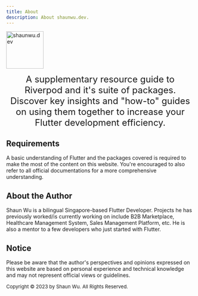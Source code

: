 ```yaml
---
title: About
description: About shaunwu.dev.
---
```

<Image
  src="/assets/symbol.png"
  alt="shaunwu.dev"
  height="100"
/>

<center><font size = "5">A supplementary resource guide to Riverpod and it's suite of packages. Discover key insights and "how-to" guides on using them together to increase your Flutter development efficiency.</font></center>

## Requirements
A basic understanding of Flutter and the packages covered is required to make the most of the content on this website. You're encouraged to also refer to all official documentations for a more comprehensive understanding.

## About the Author
Shaun Wu is a bilingual Singapore-based Flutter Developer. Projects he has previously worked/is currently working on include B2B Marketplace, Healthcare Management System, Sales Management Platform, etc. He is also a mentor to a few developers who just started with Flutter.

## Notice
Please be aware that the author's perspectives and opinions expressed on this website are based on personal experience and technical knowledge and may not represent official views or guidelines.

<font size = "2">Copyright &copy; 2023 by Shaun Wu. All Rights Reserved.</font>
